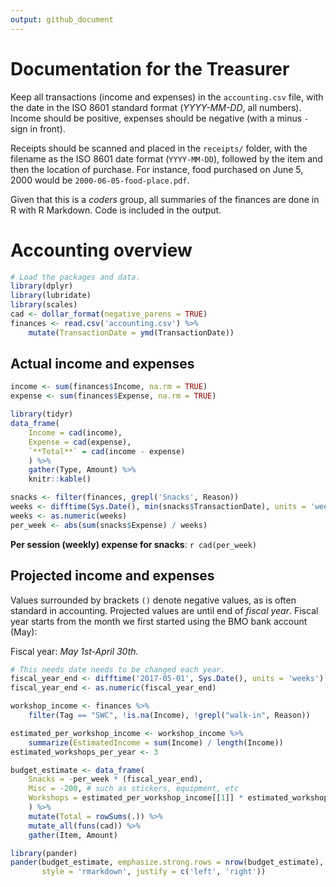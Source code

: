 ```yaml
---
output: github_document
---
```


# Documentation for the Treasurer

Keep all transactions (income and expenses) in the `accounting.csv` file, with
the date in the ISO 8601 standard format (*YYYY-MM-DD*, all numbers). Income
should be positive, expenses should be negative (with a minus `-` sign in front).

Receipts should be scanned and placed in the `receipts/` folder, with the
filename as the ISO 8601 date format (`YYYY-MM-DD`), followed by the item and
then the location of purchase. For instance, food purchased on June 5, 2000
would be `2000-06-05-food-place.pdf`.

Given that this is a *coders* group, all summaries of the finances are done in R
with R Markdown. Code is included in the output.

# Accounting overview

```r
# Load the packages and data.
library(dplyr)
library(lubridate)
library(scales)
cad <- dollar_format(negative_parens = TRUE)
finances <- read.csv('accounting.csv') %>% 
    mutate(TransactionDate = ymd(TransactionDate))
```

## Actual income and expenses

```r
income <- sum(finances$Income, na.rm = TRUE)
expense <- sum(finances$Expense, na.rm = TRUE)

library(tidyr)
data_frame(
    Income = cad(income),
    Expense = cad(expense),
    `**Total**` = cad(income - expense)
    ) %>%
    gather(Type, Amount) %>%
    knitr::kable()
```

```r
snacks <- filter(finances, grepl('Snacks', Reason)) 
weeks <- difftime(Sys.Date(), min(snacks$TransactionDate), units = 'weeks')
weeks <- as.numeric(weeks)
per_week <- abs(sum(snacks$Expense) / weeks)
```

**Per session (weekly) expense for snacks**: `r cad(per_week)`

## Projected income and expenses

Values surrounded by brackets `()` denote negative values, as is often standard
in accounting. Projected values are until end of *fiscal year*. Fiscal year
starts from the month we first started using the BMO bank account (May): 

Fiscal year: *May 1st-April 30th.*

```r
# This needs date needs to be changed each year.
fiscal_year_end <- difftime('2017-05-01', Sys.Date(), units = 'weeks')
fiscal_year_end <- as.numeric(fiscal_year_end)

workshop_income <- finances %>% 
    filter(Tag == "SWC", !is.na(Income), !grepl("walk-in", Reason))

estimated_per_workshop_income <- workshop_income %>% 
    summarize(EstimatedIncome = sum(Income) / length(Income))
estimated_workshops_per_year <- 3

budget_estimate <- data_frame(
    Snacks = -per_week * (fiscal_year_end),
    Misc = -200, # such as stickers, equipment, etc
    Workshops = estimated_per_workshop_income[[1]] * estimated_workshops_per_year
    ) %>%
    mutate(Total = rowSums(.)) %>%
    mutate_all(funs(cad)) %>%
    gather(Item, Amount)

library(pander)
pander(budget_estimate, emphasize.strong.rows = nrow(budget_estimate), 
       style = 'rmarkdown', justify = c('left', 'right'))
```

